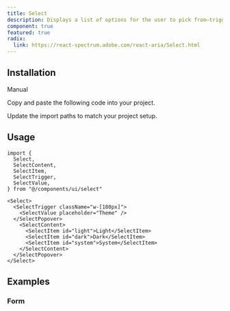 ```yaml
---
title: Select
description: Displays a list of options for the user to pick from—triggered by a button.
component: true
featured: true
radix:
  link: https://react-spectrum.adobe.com/react-aria/Select.html
---
```


<ComponentPreview name="select-demo" />

## Installation

<Tabs defaultValue="manual">

<TabsList>
  <TabsTrigger value="manual">Manual</TabsTrigger>
</TabsList>

<TabsContent value="manual">

<Steps>

<Step>Copy and paste the following code into your project.</Step>

<ComponentSource name="select" />

<Step>Update the import paths to match your project setup.</Step>

</Steps>

</TabsContent>

</Tabs>

## Usage

```tsx
import {
  Select,
  SelectContent,
  SelectItem,
  SelectTrigger,
  SelectValue,
} from "@/components/ui/select"
```

```tsx
<Select>
  <SelectTrigger className="w-[180px]">
    <SelectValue placeholder="Theme" />
  </SelectPopover>
    <SelectContent>
      <SelectItem id="light">Light</SelectItem>
      <SelectItem id="dark">Dark</SelectItem>
      <SelectItem id="system">System</SelectItem>
    </SelectContent>
  </SelectPopover>
</Select>
```

## Examples

### Form

<ComponentPreview name="select-form" />
